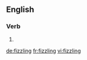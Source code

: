 ==English==

===Verb===
{{head|en}}

# {{present participle of|fizzle}}

[[de:fizzling]]
[[fr:fizzling]]
[[vi:fizzling]]